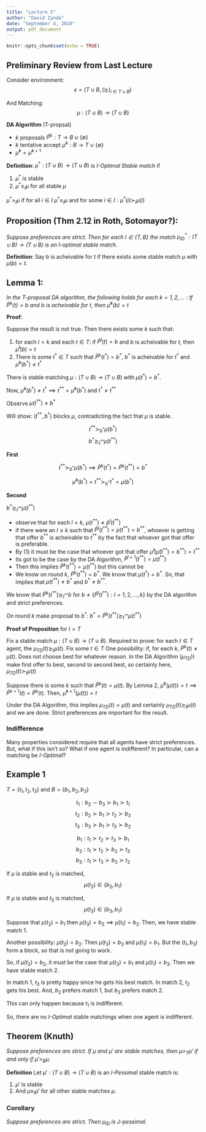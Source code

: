 ---
title: "Lecture 5"
author: "David Zynda"
date: "September 4, 2018"
output: pdf_document
---

```{r setup, include=FALSE}
knitr::opts_chunk$set(echo = TRUE)
```

## Preliminary Review from Last Lecture

Consider environment:
$$\epsilon = ( T \cup B, (\succsim)_{i \in T \cup B} )$$

And Matching:
$$\mu: (T \cup B) \rightarrow (T \cup B)$$


__DA Algorithm__ (T-propsal)

+ $k$ proposals $\hat{P}^k: T \rightarrow B \cup \{\emptyset\}$
+ $k$ tentative accept $\hat{\mu}^k: B \rightarrow T \cup \{\emptyset\}$
+ $\hat{\mu}^k = \hat{\mu}^{k+1}$


__Definition__: $\mu^*:(T \cup B) \rightarrow (T \cup B)$ is _I-Optimal Stable match_ if 

1. $\mu^*$ is stable
2. $\mu^* \ge_I \mu$ for all stable $\mu$


$\mu^* >_I \mu$ if for all $i \in I$ $\mu^* \ge_I \mu$ and for some $i \in I: \mu^*(i) \succ_i \mu(i)$




## Proposition (Thm 2.12 in Roth, Sotomayor?):

_Suppose preferences are strict. Then for each $I \in \{T,B\}$ the match $\mu^*_{ID}:(T \cup B) \rightarrow (T \cup B)$ is an I-optimal stable match._



__Definition__: Say $b$ is acheivable for $t$ if there exists some stable match $\mu$ with $\mu(b) = t$. 



## Lemma 1: 

_In the T-proposal DA algorithm, the following holds for each $k=1,2,...$ : If $\hat{P}^k(t) = b$ and $b$ is acheivable for $t$, then $\hat{\mu}^k(b) = t$_




__Proof__:


Suppose the result is not true. Then there exists some $k$ such that:

1. for each $l < k$ and each $t \in T$: if $\hat{P}^l(t)=b$ and $b$ is acheivable for $t$, then $\hat{\mu}^l(b) = t$
2. There is some $t^* \in T$ such that $\hat{P}^k(t^*) = b^*$, $b^*$ is acheivable for $t^*$ and $\hat{\mu}^k (b^*) \ne t^*$

There is stable matching $\mu:(T \cup B) \rightarrow (T \cup B)$ with $\mu(t^*) = b^*$. 

Now, $\hat{\mu}^k(b^*) \ne t^* \implies t^{**} = \hat{\mu}^k(b^*)$ and $t^* \ne t^{**}$


Observe $\mu(t^{**}) \ne b^*$


Will show: $(t^{**}, b^*)$ blocks $\mu$, contradicting the fact that $\mu$ is stable. 

$$t^{**} \succ_{b^*} \mu(b^*)$$
$$b^* \succsim_{t^{**}} \mu(t^{**})$$


__First__

$$t^{**} \succ_{b^*} \mu(b^*) \implies \hat{P}^k(t^{*}) = \hat{P}^k(t^{**}) = b^*$$

$$\hat{\mu}^k(b^*) = t^{**} \succ_{b^*} t^* = \mu(b^*)$$





__Second__

$b^* \succsim_{t^{**}} \mu(t^{**})$

- observe that for each $l < k$, $\mu(t^{**}) \ne \hat{p}^l(t^{**})$
- if there were an $l \le k$ such that $\hat{P}^l(t^{**}) = \mu(t^{**}) = b^{**}$, whoever is getting that offer $b^{**}$ is acheivable to $t^{**}$ by the fact that whoever got that offer is preferable. 
- By (1) it must be the case that whoever got that offer $\hat{\mu}^l(\hat{\mu}(t^{**})=b^{**}) = t^{**}$
- Its got to be the case by the DA Algorithm, $\hat{P}^{l+1}(t^{**}) = \mu(t^{**})$
- Then this implies $\hat{P}^k(t^{**}) = \mu(t^{**})$ but this cannot be
- We know on round $k$, $\hat{P}^k(t^{**}) = b^*$. We know that $\mu(t^*) = b^*$. So, that implies that $\mu(t^{**}) \ne b^*$ and $b^* \ne b^{**}$. 



We know that $\hat{P}^k(t^{**}) \succsim_{t^{**}} b$ for $b \ne \{\hat{P}^l(t^{**}): l = 1,2,...,k\}$ by the DA algorithm and strict preferences. 




On round $k$ make proposal to $b^*$: $b^* = \hat{P}^k(t^{**}) \succsim_{t^{**}} \mu(t^{**})$




__Proof of Proposition__ for $I = T$

Fix a stable match $\mu:(T \cup B) \rightarrow (T \cup B)$. Required to prove: for each $t \in T$ agent, the $\mu_{TD}(t) \succsim_t \mu(t)$. Fix some $t \in T$ One possibility: if, for each k, $\hat{P}^k(t) \ne \mu(t)$. Does not choose best for whatever reason. In the DA Algorithm ($\mu_{TD}$)I make first offer to best, second to second best, so certainly here, $\mu_{TD}(t) \succ_t \mu(t)$


Suppose there is some $k$ such that $\hat{P}^k(t) = \mu(t)$. By Lemma 2, $\hat{\mu}^k(\mu(t)) = t \implies \hat{P}^{k+1}(t) = \hat{P}^{k}(t)$. Then, $\hat{\mu}^{k+1}(\mu(t)) = t$


Under the DA Algorithm, this implies $\mu_{TD}(t) = \mu(t)$ and certainly $\mu_{TD}(t) \succsim_t \mu(t)$ and we are done. Strict preferences are important for the result.



### Indifference

Many properties considered require that all agents have strict preferences. But, what if this isn't so? What if one agent is indifferent? In particular, can a matching be _I-Optimal_?


## Example 1

$T = \{t_1, t_2, t_3\}$ and $B = \{b_1, b_2, b_3\}$


$$t_1: b_2 \sim b_3 \succ b_1 \succ t_1$$
$$t_2: b_2 \succ b_1 \succ t_2 \succ b_3$$
$$t_3: b_3 \succ b_1 \succ t_3 \succ b_2$$





$$b_1: t_1 \succ t_2 \succ t_3 \succ b_1$$
$$b_2: t_1 \succ t_2 \succ b_2 \succ t_3$$
$$b_3: t_1 \succ t_3 \succ b_3 \succ t_2$$






If $\mu$ is stable and $t_2$ is matched, $$\mu(t_2) \in \{b_2, b_1\}$$


If $\mu$ is stable and $t_3$ is matched, $$\mu(t_3) \in \{b_3, b_1\}$$





Suppose that $\mu(t_2) = b_1$ then $\mu(t_3) = b_3 \implies \mu(t_1) = b_2$. Then, we have stable match 1. 




Another possibility: $\mu(t_2) = b_2$. Then $\mu(t_3) = b_3$ and $\mu(t_1) = b_1$. But the $(t_1, b_3)$ form a block, so that is not going to work. 


So, if $\mu(t_2) = b_2$, it must be the case that $\mu(t_3) = b_1$ and $\mu(t_1) = b_3$. Then we have stable match 2. 




In match 1, $t_3$ is pretty happy since he gets his best match. In match 2, $t_2$ gets his best. And, $b_2$ prefers match 1, but $b_3$ prefers match 2. 



This can only happen because $t_1$ is indifferent. 


So, there are no _I-Optimal_ stable matchings when one agent is indifferent. 





## Theorem (Knuth)

_Suppose preferences are strict. If $\mu$ and $\mu'$ are stable matches, then $\mu >_T \mu'$ if and only if $\mu' >_B \mu$._



__Definition__ Let $\mu': (T\cup B) \rightarrow (T \cup B)$ is an _I-Pessimal_ stable match is:

1. $\mu'$ is stable
2. And $\mu \ge_I \mu'$ for all other stable matches $\mu$. 


### Corollary

_Suppose preferences are strict. Then $\mu_{ID}$ is J-pessimal._ 




